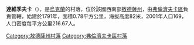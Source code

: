 {{coord|47|24|43|N|29|43|33|E|scale:30000|display=title}}

'''達維季夫卡'''（{{lang-uk|Давидівка}}），是[[烏克蘭|烏克蘭]]的村落，位於該國西南部[[敖德薩州|敖德薩州]]，由[[弗倫濟夫卡區|弗倫濟夫卡區]]負責管轄，始建於1791年，面積0.78平方公里，海拔高度82米，2001年人口169，人口密度每平方公里216.67人。

{{DEFAULTSORT:Давидівка}}
[[Category:敖德薩州村落|Category:敖德薩州村落]]
[[Category:弗倫濟夫卡區村落|Category:弗倫濟夫卡區村落]]


{{Odessa-geo-stub}}